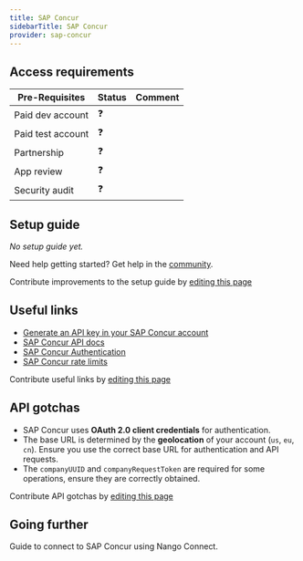 ```yaml
---
title: SAP Concur
sidebarTitle: SAP Concur
provider: sap-concur
---
```



<Overview />
<PreBuiltTooling />
<PreBuiltUseCases />

## Access requirements

| Pre-Requisites | Status | Comment |
| - | - | - |
| Paid dev account | ❓ |  |
| Paid test account | ❓ |  |
| Partnership | ❓ |  |
| App review | ❓ |  |
| Security audit | ❓ |  |

## Setup guide

_No setup guide yet._

<Tip>Need help getting started? Get help in the [community](https://nango.dev/slack).</Tip>

<Note>Contribute improvements to the setup guide by [editing this page](https://github.com/nangohq/nango/tree/master/docs-v2/integrations/all/sap-concur.mdx)</Note>

## Useful links

-   [Generate an API key in your SAP Concur account](https://developer.concur.com/api-reference/authentication/getting-started.html)
-   [SAP Concur API docs](https://developer.concur.com/api-reference/index.html)
-   [SAP Concur Authentication](https://developer.concur.com/api-reference/authentication/apidoc.html)
-   [SAP Concur rate limits](https://developer.concur.com/api-reference/rate-limiting.html)

<Note>Contribute useful links by [editing this page](https://github.com/nangohq/nango/tree/master/docs-v2/integrations/all/sap-concur.mdx)</Note>

## API gotchas

- SAP Concur uses **OAuth 2.0 client credentials** for authentication.
- The base URL is determined by the **geolocation** of your account (`us`, `eu`, `cn`). Ensure you use the correct base URL for authentication and API requests.
- The `companyUUID` and `companyRequestToken` are required for some operations, ensure they are correctly obtained.

<Note>Contribute API gotchas by [editing this page](https://github.com/nangohq/nango/tree/master/docs-v2/integrations/all/sap-concur.mdx)</Note>

## Going further

<Card title="Connect to SAP Concur" icon="link" href="/integrations/all/sap-concur/connect" horizontal> Guide to connect to SAP Concur using Nango Connect. </Card> 